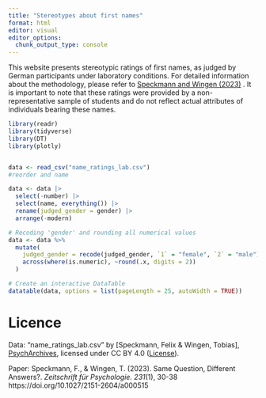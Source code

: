 ---
title: "Stereotypes about first names"
format: html
editor: visual
editor_options: 
  chunk_output_type: console
---

This website presents stereotypic ratings of first names, as judged by German participants under laboratory conditions. For detailed information about the methodology, please refer to [Speckmann and Wingen (2023)](https://econtent.hogrefe.com/doi/full/10.1027/2151-2604/a000515) . It is important to note that these ratings were provided by a non-representative sample of students and do not reflect actual attributes of individuals bearing these names.

```{r loading data and wrangling, echo = F, include = F}
library(readr)
library(tidyverse)
library(DT)
library(plotly)


data <- read_csv("name_ratings_lab.csv")
#reorder and name

data <- data |> 
  select(-number) |> 
  select(name, everything()) |> 
  rename(judged_gender = gender) |> 
  arrange(-modern)

# Recoding 'gender' and rounding all numerical values
data <- data %>%
  mutate(
    judged_gender = recode(judged_gender, `1` = "female", `2` = "male"),
    across(where(is.numeric), ~round(.x, digits = 2))
  )


```

```{r table, echo = F}

# Create an interactive DataTable
datatable(data, options = list(pageLength = 25, autoWidth = TRUE))


```

# Licence

Data: "name_ratings_lab.csv" by \[Speckmann, Felix & Wingen, Tobias\], [PsychArchives](https://psycharchives.org/en/item/3e458a24-b08b-4d1f-8a72-148b78ba2331), licensed under CC BY 4.0 ([License](https://creativecommons.org/licenses/by/4.0/#ref-appropriate-credit)).

Paper: Speckmann, F., & Wingen, T. (2023). Same Question, Different Answers?. *Zeitschrift für Psychologie. 231*(1), 30-38 https://doi.org/10.1027/2151-2604/a000515
